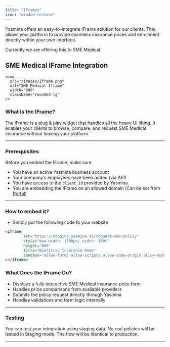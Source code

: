 ```yaml
---
title: "IFrames"
icon: "window-restore"
---
```


Yasmina offers an easy-to-integrate IFrame solution for our clients. This allows your platform to provide seamless insurance prices and enrollment directly within your own interface.

Currently we are offering this to SME Medical.

## SME Medical IFrame Integration

	<img
	  src="/images/iframe.png"
	  alt="SME Medical Iframe"
	  width="600"
	  className="rounded-lg"
	/>

### What is the IFrame?

The IFrame is a plug & play widget that handles all the heavy UI lifting. It enables your clients to browse, compare, and request SME Medical insurance without leaving your platform.

---

### Prerequisites

Before you embed the IFrame, make sure:

- You have an active Yasmina business account
- Your company’s employees have been added (via API)
- You have access to the `client_id` provided by Yasmina
- You are embedding the IFrame on an allowed domain (Can be set from <a href="https://portal.yasmina.ai">Portal</a>)

---

### How to embed it?

- Simply put the following code to your website

```html
<iframe
		src="https://staging.yasmina.ai/request-sme-policy"
		style="max-width: 1300px; width: 100%"
		height="800"
		title="Bootstrap Insurance Demo"
		sandbox="allow-forms allow-scripts allow-same-origin allow-modals allow-popups"
></iframe>
```




### What Does the IFrame Do?

- Displays a fully interactive SME Medical insurance price form
- Handles price comparisons from available providers
- Submits the policy request directly through Yasmina
- Handles validations and form logic internally

---


### Testing

You can test your integration using staging data. No real policies will be issued in Staging mode. The flow will be identical to production.

---
